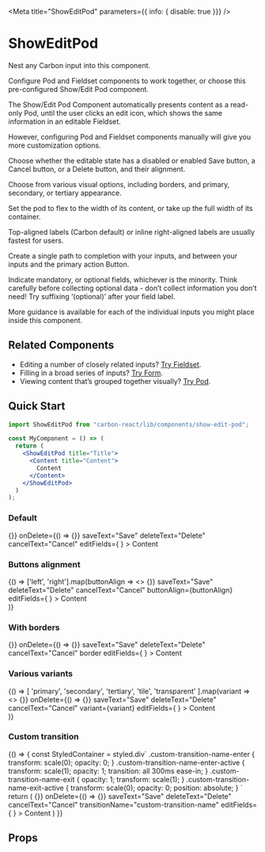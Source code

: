 
<Meta
  title="ShowEditPod"
  parameters={{ info: { disable: true }}}
/>

# ShowEditPod
Nest any Carbon input into this component.

Configure Pod and Fieldset components to work together, or choose this pre-configured Show/Edit Pod component.

The Show/Edit Pod Component automatically presents content as a read-only Pod, until the user clicks an edit icon, which shows the same information in an editable Fieldset.

However, configuring Pod and Fieldset components manually will give you more customization options.

Choose whether the editable state has a disabled or enabled Save button, a Cancel button, or a Delete button, and their alignment.

Choose from various visual options, including borders, and primary, secondary, or tertiary appearance.

Set the pod to flex to the width of its content, or take up the full width of its container.

Top-aligned labels (Carbon default) or inline right-aligned labels are usually fastest for users.

Create a single path to completion with your inputs, and between your inputs and the primary action Button.

Indicate mandatory, or optional fields, whichever is the minority. Think carefully before collecting optional data - don’t collect information you don’t need! Try suffixing ‘(optional)’ after your field label.

More guidance is available for each of the individual inputs you might place inside this component.

## Related Components

- Editing a number of closely related inputs? [Try Fieldset](/?path=/docs/design-system-fieldset-address-fieldset-examples--canada "Fieldset").
- Filling in a broad series of inputs? [Try Form](/?path=/docs/design-system-form--default-with-sticky-footer "Form").
- Viewing content that’s grouped together visually? [Try Pod](/?path=/docs/pod--default-story "Pod").

## Quick Start

```jsx
import ShowEditPod from "carbon-react/lib/components/show-edit-pod";

const MyComponent = () => (
  return (
    <ShowEditPod title="Title">
      <Content title="Content">
        Content
      </Content>
    </ShowEditPod>
  )
);
```

### Default

<Preview>
  <Story name="default">
    <ShowEditPod
      title="Title"
      onEdit={() => {}}
      onDelete={() => {}}
      saveText="Save"
      deleteText="Delete"
      cancelText="Cancel"
      editFields={
        <Textbox
          label="Field"
          labelInline
          labelAlign='right'
        />
      }
    >
      <Content title="Content title">
        Content
      </Content>
    </ShowEditPod>
  </Story>
</Preview>

### Buttons alignment

<Preview>
  <Story name="buttons alignment">
    {() => ['left', 'right'].map(buttonAlign =>
      <>
        <ShowEditPod
          title={buttonAlign}
          editing={true}
          onDelete={() => {}}
          saveText="Save"
          deleteText="Delete"
          cancelText="Cancel"
          buttonAlign={buttonAlign}
          editFields={
            <Textbox
              label="Field"
              labelInline
              labelAlign='right'
            />
          }
        >
          <Content title="Content title">
            Content
          </Content>
        </ShowEditPod>
        <div style={{ marginBottom: 24 }}/>
      </>
    )}
  </Story>
</Preview>

### With borders

<Preview>
  <Story name="with borders">
    <ShowEditPod
      title="With borders"
      onEdit={() => {}}
      onDelete={() => {}}
      saveText="Save"
      deleteText="Delete"
      cancelText="Cancel"
      border
      editFields={
        <Textbox
          label="Field"
          labelInline
          labelAlign='right'
        />
      }
    >
      <Content title="Content title">
        Content
      </Content>
    </ShowEditPod>
  </Story>
</Preview>

### Various variants

<Preview>
  <Story name="various variants">
    {() => [
      'primary',
      'secondary',
      'tertiary',
      'tile',
      'transparent'
    ].map(variant =>
      <>
        <ShowEditPod
          title={variant}
          onEdit={() => {}}
          onDelete={() => {}}
          saveText="Save"
          deleteText="Delete"
          cancelText="Cancel"
          variant={variant}
          editFields={
            <Textbox
              label="Field"
              labelInline
              labelAlign='right'
            />
          }
        >
          <Content title="Content title">
            Content
          </Content>
        </ShowEditPod>
        <div style={{ marginBottom: 24 }}/>
      </>
    )}
  </Story>
</Preview>

### Custom transition

<Preview>
  <Story name="custom transition" parameters={{ chromatic: { disable: true }}}>
    {() => {
      const StyledContainer = styled.div`
        .custom-transition-name-enter {
          transform: scale(0);
          opacity: 0;
        }
        .custom-transition-name-enter-active {
          transform: scale(1);
          opacity: 1;
          transition: all 300ms ease-in;
        }
        .custom-transition-name-exit {
          opacity: 1;
          transform: scale(1);
        }
        .custom-transition-name-exit-active {
          transform: scale(0);
          opacity: 0;
          position: absolute;
        }
        `
      return (
        <StyledContainer>
          <ShowEditPod
            title="Title"
            onEdit={() => {}}
            onDelete={() => {}}
            saveText="Save"
            deleteText="Delete"
            cancelText="Cancel"
            transitionName="custom-transition-name"
            editFields={
              <Textbox
                label="Field"
                labelInline
                labelAlign='right'
              />
            }
          >
            <Content title="Content title">
              Content
            </Content>
          </ShowEditPod>
        </StyledContainer>
      )
    }}
  </Story>
</Preview>

## Props

<Props of={ShowEditPod} />